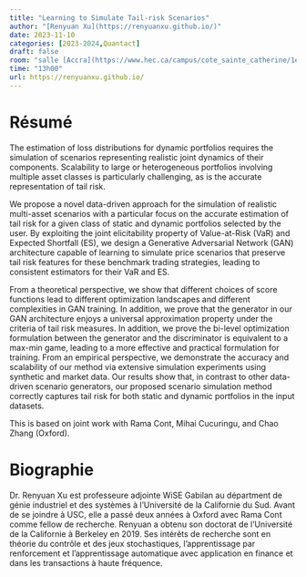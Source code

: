 ```yaml
---
title: "Learning to Simulate Tail-risk Scenarios"
author: "[Renyuan Xu](https://renyuanxu.github.io/)"
date: 2023-11-10
categories: [2023-2024,Quantact]
draft: false
room: "salle [Accra](https://www.hec.ca/campus/cote_sainte_catherine/1er_etage/salles_cours/accra.html)"
time: "13h00"
url: https://renyuanxu.github.io/
---
```


# Résumé

The estimation of loss distributions for dynamic portfolios requires the simulation of scenarios representing realistic joint dynamics of their components. Scalability to large or heterogeneous portfolios involving multiple asset classes is particularly challenging, as is the accurate representation of tail risk.
 
We propose a novel data-driven approach for the simulation of realistic multi-asset scenarios with a particular focus on the accurate estimation of tail risk for a given class of static and dynamic portfolios selected by the user. By exploiting the joint elicitability property of Value-at-Risk (VaR) and Expected Shortfall (ES), we design a Generative Adversarial Network (GAN) architecture capable of learning to simulate price scenarios that preserve tail risk features for these benchmark trading strategies, leading to consistent estimators for their VaR and ES.
 
From a theoretical perspective, we show that different choices of score functions lead to different optimization landscapes and different complexities in GAN training. In addition, we prove that the generator in our GAN architecture enjoys a universal approximation property under the criteria of tail risk measures. In addition, we prove the bi-level optimization formulation between the generator and the discriminator is equivalent to a max-min game, leading to a more effective and practical formulation for training. From an empirical perspective, we demonstrate the accuracy and scalability of our method via extensive simulation experiments using synthetic and market data. Our results show that, in contrast to other data-driven scenario generators, our proposed scenario simulation method correctly captures tail risk for both static and dynamic portfolios in the input datasets.
 
This is based on joint work with Rama Cont, Mihai Cucuringu, and Chao Zhang (Oxford).

# Biographie

Dr. Renyuan Xu est professeure adjointe WiSE Gabilan au départment de génie industriel et des systèmes à l'Université de la Californie du Sud. Avant de se joindre à USC, elle a passé deux années à Oxford avec Rama Cont comme fellow de recherche. Renyuan a obtenu son doctorat de l'Université de la Californie à Berkeley en 2019. Ses intérêts de recherche sont en théorie du contrôle et des jeux stochastiques, l'apprentissage par renforcement et l'apprentissage automatique avec application en finance et dans les transactions à haute fréquence.

